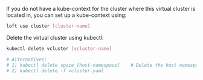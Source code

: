 

<Flow id="delete-vcluster-kubectl">
  <Step>

If you do not have a kube-context for the cluster where this virtual cluster is located in, you can set up a kube-context using:
```bash
loft use cluster [cluster-name]
```

  </Step>
  <Step>

Delete the virtual cluster using kubectl:
```bash
kubectl delete vcluster [vcluster-name]

# Alternatives:
# 1) kubectl delete space [host-namespace]    # Delete the host namespace
# 2) kubectl delete -f vcluster.yaml
```

  </Step>
</Flow>
